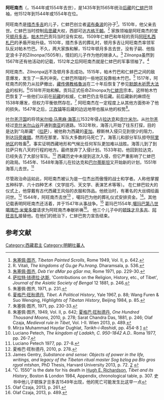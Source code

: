 '''阿旺南杰'''（{{bo|z=ངག་དབང་རྣམ་རྒྱལ|w=ngag-dbang rnam-rgyal}}，1544年或1554年去世），是1435年到1565年统治[[后藏|后藏]]的[[仁蚌巴|仁蚌巴]]领袖，他1512年到1544年或1554年在位。

阿旺南杰是[[措杰多吉|措杰多吉]]的儿子，仁蚌巴创立者[[诺布桑波|诺布桑波]]的孙子<ref>[[朱塞佩·图齐|朱塞佩·图齐]], ''Tibetan Painted Scrolls'', Rome 1949, Vol. II, p. 642.</ref>。1510年，他父亲去世。仁蚌巴当时控制[[烏思藏|烏思藏]]大权，西部可达[[古格王朝|古格王朝]]。<ref>R. Vitali, ''The kingdoms of Gu.ge Pu.hrang''. Dharamsala, p. 536.</ref> 家族领袖是阿旺南杰的堂兄[[顿月多吉|顿月多吉]]。[[帕木竹巴|帕木竹巴]]贡玛当时没有实权。1509年仁蚌巴和年轻的贡玛[[阿旺札西札巴|阿旺札西札巴]]的矛盾开始升级。1510年，措杰多吉的葬礼时，顿月多吉让阿旺南杰率领军队反对帕木竹巴。不久，两大家族和解，1512年顿月多吉去世，没有子嗣、他指定浪卡子的Zilnonpa(1505年)，情妇的儿子作为他的继承人。<ref>[[朱塞佩·图齐|朱塞佩·图齐]], ''Deb t'er dMar po gSar ma'', Rome 1971, pp. 229-30.</ref> Zilnonpa虽然到1567年还有他活动的记载，1512年之后阿旺南杰就是仁蚌巴的军事领袖了。<ref>[[萨拉特·钱德拉·达斯|萨拉特·钱德拉·达斯]], 'Contributions on the Religion, History, etc., of Tibet', ''Journal of the Asiatic Society of Bengal'' 12 1881, p. 246.</ref>

阿旺南杰、Zilnonpa远不及顿月多吉成功。1515年，帕木竹巴和仁蚌巴之间的敌意爆发，发生了一系列冲突。仁蚌巴所辖的一些地区投靠帕木竹巴。<ref>朱塞佩·图齐, 1971, p. 231.</ref> 1517年，阿旺南杰的势力从拉萨撤出，[[藏传佛教|藏传佛教]][[格魯派|格魯派]]在二十年后恢复了参见[[默朗木祈愿大法会|默朗木祈愿大法会]]的权利。<ref>[[夏格巴·旺秋德丹|夏格巴·旺秋德丹]], ''Tibet. A Political History'', Yale 1967, p. 88; Wang Furen & Suo Wenqing, ''Highlights of Tibetan History'', Beijing 1984, p. 85.</ref>1518年开始和解。贡玛正式任命Zilnonpa为[[仁布县|仁蚌宗]]宗本。这样帕木竹巴恢复了一些他们以前在[[前藏|前藏]]的权威，仁蚌巴仍主导后藏。前后藏新的麻烦在1538年爆发，但权力平衡依然存在。<ref>朱塞佩·图齐, 1971, pp. 230-33.</ref> 
阿旺南杰在一定程度上从其他方面弥补了他的损失。1547年之后，[[江孜镇|江孜镇]]等后藏的边远地带也服从他的权势<ref>朱塞佩·图齐, 1949, Vol. II, p. 642; [[夏格巴·旺秋德丹|夏格巴·旺秋德丹]], ''One Hundred Thousand Moons'', 2010, p. 278; Sarat Chandra Das, 1881, p. 246; Olaf Czaja, ''Medieval rule in Tibet'', Vol. I-II. Wien 2013, p. 489.</ref>。

[[叶尔羌汗国|叶尔羌汗国]]的将领[[米尔咱·马黑麻·海答儿|米尔咱·马黑麻·海答儿]]1532年侵占[[拉达克|拉达克]]和[[克什米尔|克什米尔]]。从[[叶尔羌|叶尔羌]]经过[[克什米尔|克什米尔]][[山谷|山谷]]开通到[[南亚|南亚]]的道路。1532年秋，海答儿开始了往东打探，目的是达到“乌斯藏”（[[拉萨|拉萨]]），被他称为西藏的[[麦加|麦加]]。穆斯林入侵只见到很少的阻力，到达[[玛旁雍錯|玛旁雍錯]]。然而在那里，军队大多数的马死亡了。海答儿和部分军队掠夺[[阿里地区|阿里地区]]的牲畜<ref>Mirza Muhammad Haydar Dughlat, ''Tarikh-i-Rashidi'', pp. 454-8 [http://persian.packhum.org/persian/main?url=pf%3Ffile%3D05801030%26ct%3D0] {{Wayback|url=http://persian.packhum.org/persian/main?url=pf%3Ffile%3D05801030%26ct%3D0 |date=20150212180227 }}</ref>。事实证明西藏地形和气候比任何军队更加难以战胜。海答儿到了到拉萨只有八天的行程的地方。最终放弃了入侵计划。1533年初，他回到拉达克，已经失去了大部分军队。<ref>Luciano Petech, ''The kingdom of Ladakh, C. 950-1842 A.D.''. Roma 1977, pp. 26-7.</ref> 西藏历史中未提到这次入侵，但它严重影响了仁蚌巴的政局。1545年、1548年海答儿在拉达克和[[巴尔蒂斯坦|巴尔蒂斯坦]]又开始新的计划，1551年海答儿去世。<ref>Luciano Petech 1977, pp. 27-8.</ref>

尽管政治命运如此，阿旺南杰被认为是一位杰出而傲慢的战士和学者。人称他掌握五种科学、六十四种艺术（文学技巧、天文学、表演艺术等等）。
在仁蚌巴较大的仪式上，他穿戴有古代西藏王风俗的衣服和饰品。他统治时，有著名的大丝绸绘画问世。<ref>夏格巴·旺秋德丹, 2010, p. 278.</ref> 
1544年，阿旺南杰去世<ref>James Gentry, ''Substance and sense: Objects of power in the life, writings, and legacy of the Tibetan ritual master Sog bzlog pa Blo gros rgyal mtshan'', PhD Thesis, Harvard University 2013, p. 72. [http://dash.harvard.edu/bitstream/handle/1/12274200/Gentry_gsas.harvard_0084L_11259.pdf?sequence=1] {{Wayback|url=http://dash.harvard.edu/bitstream/handle/1/12274200/Gentry_gsas.harvard_0084L_11259.pdf?sequence=1 |date=20150113213959 }}</ref> ，噶玛巴为他的葬礼仪式安排资金。<ref>"C. 1550" is the date for his death in [[黎吉生|Hugh E. Richardson]], ''Tibet and its History'', Boston & London 1984, Appendix, chronological table, p. 307. 史书中他儿子顿珠才旦多吉1549年出现，他的死亡可能发生比这早一点</ref>。其他记载表明阿旺南杰还活着，并于1547年从事战争。<ref>Olaf Czaja, 2013, p. 261.</ref> 葛玛巴1554年,[[噶玛巴|噶玛巴]][[第八世噶瑪巴·米覺多傑|第八世噶瑪巴·米覺多傑]]请求为阿旺南杰奉献祈祷<ref>Olaf Czaja, 2013, p. 489.</ref>。
他三个儿子中的[[顿珠才旦多吉|顿珠才旦多吉]]、[[阿旺吉扎|阿旺吉扎]]接替他。在他们的统治下，仁蚌巴势力宣告结束。

==参考文献==

{{Reflist}}

{{start box}}
{{succession box|
 before=[[顿月多吉|顿月多吉]]|
 title=[[仁蚌巴|仁蚌巴]]|
 years=1512–1544|
 after=[[顿珠才旦多吉|顿珠才旦多吉]]
}}
{{end box}}


[[Category:西藏君主|Category:西藏君主]]
[[Category:明朝吐蕃人|Category:明朝吐蕃人]]